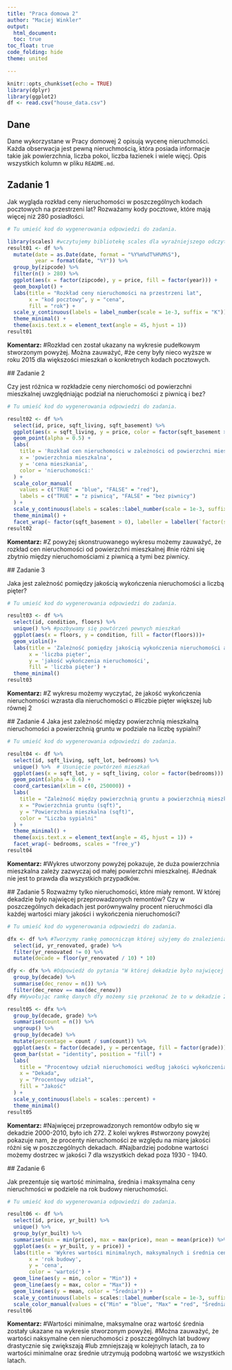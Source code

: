---
title: "Praca domowa 2"
author: "Maciej Winkler"
output: 
  html_document:
  toc: true
toc_float: true
code_folding: hide
theme: united

---
  
```{r setup, include=FALSE}
knitr::opts_chunk$set(echo = TRUE)
library(dplyr)
library(ggplot2)
df <- read.csv("house_data.csv")
```

## Dane 
Dane wykorzystane w Pracy domowej 2 opisują wycenę nieruchmości. Każda obserwacja jest pewną nieruchmością, która posiada informacje takie jak powierzchnia, liczba pokoi, liczba łazienek i wiele więcj. Opis wszystkich kolumn w pliku `README.md`.


## Zadanie 1

Jak wygląda rozkład ceny nieruchomości w poszczególnych kodach pocztowych na przestrzeni lat? Rozważamy kody pocztowe, które mają więcej niż 280 posiadłości.

```{r zadanie 1, message=FALSE}

# Tu umieść kod do wygenerowania odpowiedzi do zadania.

library(scales) #wczytujemy bibliotekę scales dla wyraźniejszego odczytywania wykresu
result01 <- df %>% 
  mutate(date = as.Date(date, format = "%Y%m%dT%H%M%S"),
         year = format(date, "%Y")) %>%
  group_by(zipcode) %>% 
  filter(n() > 280) %>% 
  ggplot(aes(x = factor(zipcode), y = price, fill = factor(year))) +
  geom_boxplot() +
  labs(title = "Rozkład ceny nieruchomości na przestrzeni lat",
       x = "kod pocztowy", y = "cena",
       fill = "rok") +
  scale_y_continuous(labels = label_number(scale = 1e-3, suffix = "K")) + #dla jaśniejszego przedstawienia cen K = 1000
  theme_minimal() +
  theme(axis.text.x = element_text(angle = 45, hjust = 1))
result01
```
**Komentarz:**
  #Rozkład cen został ukazany na wykresie pudełkowym stworzonym powyżej. Można zauważyć,
  #że ceny były nieco wyższe w roku 2015 dla większości mieszkań o konkretnych kodach pocztowych.
  
  ## Zadanie 2
  
  Czy jest różnica w rozkładzie ceny nierchomości od powierzchni mieszkalnej uwzględniając podział na nieruchomości z piwnicą i bez?
  
```{r zadanie 2, message=FALSE}

# Tu umieść kod do wygenerowania odpowiedzi do zadania.

result02 <- df %>% 
  select(id, price, sqft_living, sqft_basement) %>%
  ggplot(aes(x = sqft_living, y = price, color = factor(sqft_basement > 0))) +
  geom_point(alpha = 0.5) +
  labs(
    title = 'Rozkład cen nieruchomości w zależności od powierzchni mieszkalnej',
    x = 'powierzchnia mieszkalna',
    y = 'cena mieszkania',
    color = 'nieruchomości:'
  ) +
  scale_color_manual(
    values = c("TRUE" = "blue", "FALSE" = "red"),
    labels = c("TRUE" = "z piwnicą", "FALSE" = "bez piwnicy")
  ) +
  scale_y_continuous(labels = scales::label_number(scale = 1e-3, suffix = "K")) +
  theme_minimal() +
  facet_wrap(~ factor(sqft_basement > 0), labeller = labeller(`factor(sqft_basement > 0)` = c("TRUE" = "Z piwnicą", "FALSE" = "Bez piwnicy")))
result02

```

**Komentarz:**
  #Z powyżej skonstruowanego wykresu możemy zauważyć, że rozkład cen nieruchomości od powierzchni mieszkalnej
  #nie różni się zbytnio między nieruchomościami z piwnicą a tymi bez piwnicy.
  
  ## Zadanie 3
  
  Jaka jest zależność pomiędzy jakością wykończenia nieruchomości a liczbą pięter? 
  
```{r zadanie 3, message=FALSE}

# Tu umieść kod do wygenerowania odpowiedzi do zadania.

result03 <- df %>% 
  select(id, condition, floors) %>% 
  unique() %>% #pozbywamy się powtórzeń pewnych mieszkań
  ggplot(aes(x = floors, y = condition, fill = factor(floors)))+
  geom_violin()+
  labs(title = 'Zależność pomiędzy jakością wykończenia nieruchomości a liczbą pięter',
       x = 'liczba pięter',
       y = 'jakość wykończenia nieruchomości',
       fill = 'liczba pięter') +
  theme_minimal()
result03

```

**Komentarz:**
  #Z wykresu możemy wyczytać, że jakość wykończenia nieruchomości wzrasta dla nieruchomości o
  #liczbie pięter większej lub równej 2
  
  ## Zadanie 4
  Jaka jest zależność między powierzchnią mieszkalną nieruchomości a powierzchnią gruntu w podziale na liczbę sypialni?
  
```{r zadanie 4, message=FALSE}

# Tu umieść kod do wygenerowania odpowiedzi do zadania.

result04 <- df %>% 
  select(id, sqft_living, sqft_lot, bedrooms) %>% 
  unique() %>%  # Usunięcie powtórzeń mieszkań
  ggplot(aes(x = sqft_lot, y = sqft_living, color = factor(bedrooms))) +
  geom_point(alpha = 0.6) +
  coord_cartesian(xlim = c(0, 250000)) +
  labs(
    title = "Zależność między powierzchnią gruntu a powierzchnią mieszkalną",
    x = "Powierzchnia gruntu (sqft)",
    y = "Powierzchnia mieszkalna (sqft)",
    color = "Liczba sypialni"
  ) +
  theme_minimal() +
  theme(axis.text.x = element_text(angle = 45, hjust = 1)) +
  facet_wrap(~ bedrooms, scales = "free_y")
result04

```

**Komentarz:**
  #Wykres utworzony powyżej pokazuje, że duża powierzchnia mieszkalna zależy zazwyczaj od małej powierzchni mieszkalnej.
  #Jednak nie jest to prawda dla wszystkich przypadków.
  
  ## Zadanie 5
  Rozważmy tylko nieruchomości, które miały remont. W której dekadzie było najwięcej przeprowadzonych remontów? Czy w poszczególnych dekadach jest porównywalny procent nieruchmości dla każdej wartości miary jakości i wykończenia nieruchomości?
  
```{r zadanie 5, message=FALSE}

# Tu umieść kod do wygenerowania odpowiedzi do zadania.

dfx <- df %>% #Tworzymy ramkę pomocnicząm której użyjemy do znalezienia odpowiedzi na pytanie oraz stworzenia wykresu.
  select(id, yr_renovated, grade) %>% 
  filter(yr_renovated != 0) %>% 
  mutate(decade = floor(yr_renovated / 10) * 10)

dfy <- dfx %>% #Odpowiedź do pytania "W której dekadzie było najwięcej przeprowadzonych remontów?"
  group_by(decade) %>% 
  summarise(dec_renov = n()) %>% 
  filter(dec_renov == max(dec_renov))
dfy #Wywołując ramkę danych dfy możemy się przekonać że to w dekadzie 2000 - 2010 było najwięcej przeprowadzonych remontów - 272.

result05 <- dfx %>%
  group_by(decade, grade) %>%
  summarise(count = n()) %>%
  ungroup() %>%
  group_by(decade) %>%
  mutate(percentage = count / sum(count)) %>% 
  ggplot(aes(x = factor(decade), y = percentage, fill = factor(grade))) +
  geom_bar(stat = "identity", position = "fill") +
  labs(
    title = "Procentowy udział nieruchomości według jakości wykończenia w poszczególnych dekadach",
    x = "Dekada",
    y = "Procentowy udział",
    fill = "Jakość"
  ) +
  scale_y_continuous(labels = scales::percent) +
  theme_minimal()
result05

```

**Komentarz:**
  #Najwięcej przeprowadzonych remontów odbyło się w dekadzie 2000-2010, było ich 272. Z kolei wykres
  #stworzony powyżej pokazuje nam, że procenty nieruchomości ze względu na miarę jakości różni się w poszczególnych dekadach.
  #Najbardziej podobne wartości możemy dostrzec w jakości 7 dla wszystkich dekad poza 1930 - 1940.
  
  ## Zadanie 6
  
  Jak prezentuje się wartość minimalna, średnia i maksymalna ceny nieruchmości w podziele na rok budowy nieruchomości.

```{r zadanie 6, message=FALSE}

# Tu umieść kod do wygenerowania odpowiedzi do zadania.

result06 <- df %>% 
  select(id, price, yr_built) %>% 
  unique() %>% 
  group_by(yr_built) %>% 
  summarise(min = min(price), max = max(price), mean = mean(price)) %>% 
  ggplot(aes(x = yr_built, y = price)) +
  labs(title = 'Wykres wartości minimalnych, maksymalnych i średnia cen nieruchomości w podziele na rok budowy',
       x = 'rok budowy',
       y = 'cena',
       color = 'wartość') +
  geom_line(aes(y = min, color = "Min")) +
  geom_line(aes(y = max, color = "Max")) +
  geom_line(aes(y = mean, color = "Średnia")) +
  scale_y_continuous(labels = scales::label_number(scale = 1e-3, suffix = "K")) +
  scale_color_manual(values = c("Min" = "blue", "Max" = "red", "Średnia" = "green"))
result06

```

**Komentarz:**
  #Wartości minimalne, maksymalne oraz wartość średnia zostały ukazane na wykresie stworzonym powyżej.
  #Można zauważyć, że wartości naksymalne cen nieruchomości z poszczególnych lat budowy drastycznie się zwiększają
  #lub zmniejszają w kolejnych latach, za to wartości minimalne oraz średnie utrzymują podobną wartość we wszystkich latach.